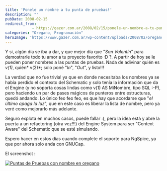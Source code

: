 ```yaml
---
title: 'Ponele un nombre a tu punta de pruebas!'
description: ""
pubDate: 2008-02-15
redirect_from: 
            - https://gazer.com.ar/2008/02/15/ponele-un-nombre-a-tu-punta-de-pruebas/
categories: "Oregano, Programación"
heroImage: 'https://www.gazer.com.ar/wp-content/uploads/2008/02/oregano-clamp-labels.thumbnail.png'
---
```

Y si, algún día se iba a dar, y que mejor día que "_San Valentín_" para demostrarle todo tu amor a tu proyecto favorito :D ?. A partir de hoy se le pueden poner nombres a las puntas de pruebas. Nada de adivinar quién es _v(1)_, quién* v(2)*; solo poné "_In_", "_Out_", y listo!!!

La verdad que no fue trivial ya que en donde necesitaba los nombres ya se había perdido el contexto del Schematic y solo tenía la información que da el Engine (y no soporta cosas lindas como v(1) AS MiNombre, tipo SQL :-P), pero haciendo un par de pases mágicos de punteros entre estructuras, quedó andando. Lo único feo feo feo, es que hay que acordarse que "_el último apaga la luz_", que en este caso es liberar la lista de nombre, pero ya veré como mejorarlo más adelante.

Seguro explota en muchos casos, puede fallar :), pero la idea está y abre la puerta a un refactoring (otra vez!!!) del Engine System para ser "Context Aware" del Schematic que se esté simulando.

Espero hacer en estos días cuando complete el soporte para NgSpice, ya que por ahora solo anda con GNUCap.

El screenshot :

[](/img/uploads/2008/02/oregano-clamp-labels.png "Puntas de Pruebas con nombre en oregano")

[![Puntas de Pruebas con nombre en oregano](https://www.gazer.com.ar/wp-content/uploads/2008/02/oregano-clamp-labels.thumbnail.png)](/img/uploads/2008/02/oregano-clamp-labels.png "Puntas de Pruebas con nombre en oregano")
